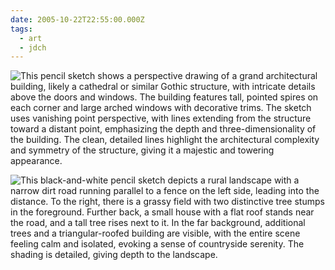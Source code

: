 ```yaml
---
date: 2005-10-22T22:55:00.000Z
tags:
  - art
  - jdch
---
```

![This pencil sketch shows a perspective drawing of a grand architectural building, likely a cathedral or similar Gothic structure, with intricate details above the doors and windows. The building features tall, pointed spires on each corner and large arched windows with decorative trims. The sketch uses vanishing point perspective, with lines extending from the structure toward a distant point, emphasizing the depth and three-dimensionality of the building. The clean, detailed lines highlight the architectural complexity and symmetry of the structure, giving it a majestic and towering appearance.](/assets/art/20051022-architecture.jpg)

![This black-and-white pencil sketch depicts a rural landscape with a narrow dirt road running parallel to a fence on the left side, leading into the distance. To the right, there is a grassy field with two distinctive tree stumps in the foreground. Further back, a small house with a flat roof stands near the road, and a tall tree rises next to it. In the far background, additional trees and a triangular-roofed building are visible, with the entire scene feeling calm and isolated, evoking a sense of countryside serenity. The shading is detailed, giving depth to the landscape.](/assets/art/20051022-van-gogh-landscape.jpg)